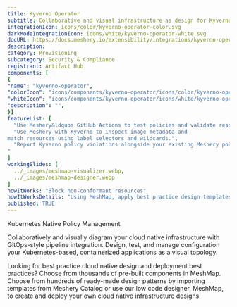 ```yaml
---
title: Kyverno Operator
subtitle: Collaborative and visual infrastructure as design for Kyverno Operator
integrationIcon: icons/color/kyverno-operator-color.svg
darkModeIntegrationIcon: icons/white/kyverno-operator-white.svg
docURL: https://docs.meshery.io/extensibility/integrations/kyverno-operator
description: 
category: Provisioning
subcategory: Security & Compliance
registrant: Artifact Hub
components: [
{
"name": "kyverno-operator",
"colorIcon": "icons/components/kyverno-operator/icons/color/kyverno-operator-color.svg",
"whiteIcon": "icons/components/kyverno-operator/icons/white/kyverno-operator-white.svg",
"description": "",
}]
featureList: [
  "Use Meshery&ldquos GitHub Actions to test policies and validate resources without need for the Kyverno CLI.",
  "Use Meshery with Kyverno to inspect image metadata and 
match resources using label selectors and wildcards.",
  "Report Kyverno policy violations alongside your existing Meshery policy reports.
"
]
workingSlides: [
  ../_images/meshmap-visualizer.webp,
  ../_images/meshmap-designer.webp
]
howItWorks: "Block non-conformant resources"
howItWorksDetails: "Using MeshMap, apply best practice design templates for admission control over non-conformant resources."
published: TRUE
---
```

<p>
Kubernetes Native Policy Management
</p>
<p>
    Collaboratively and visually diagram your cloud native infrastructure with GitOps-style pipeline integration. Design, test, and manage configuration your Kubernetes-based, containerized applications as a visual topology.
</p>
<p>
    Looking for best practice cloud native design and deployment best practices? Choose from thousands of pre-built components in MeshMap. Choose from hundreds of ready-made design patterns by importing templates from Meshery Catalog or use our low code designer, MeshMap, to create and deploy your own cloud native infrastructure designs.
</p>
